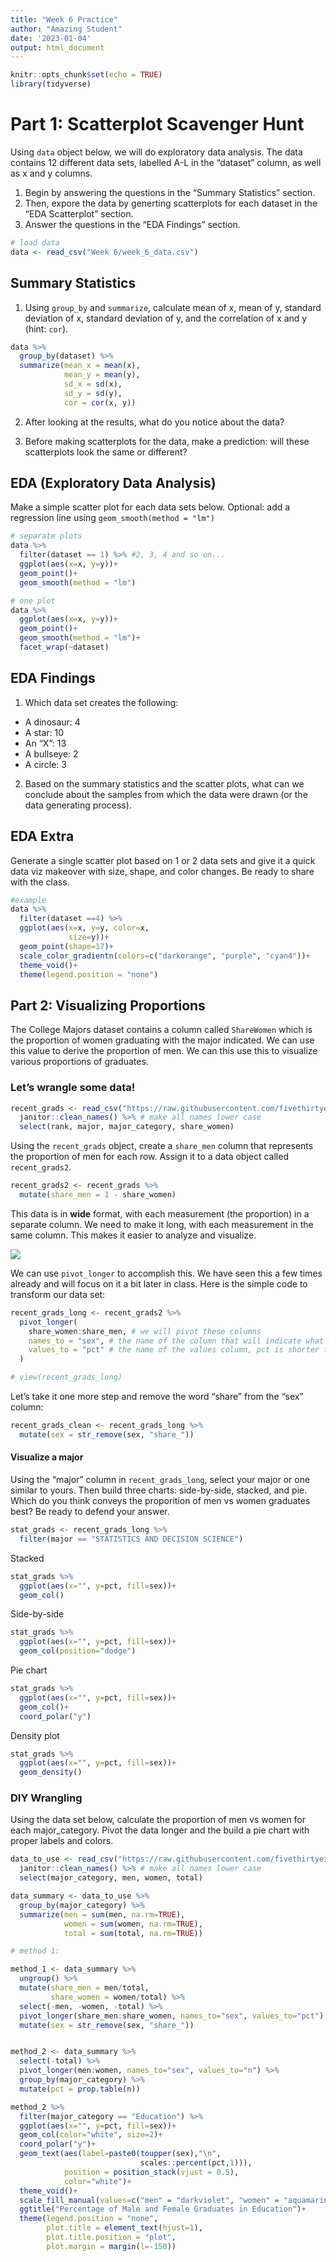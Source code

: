 ```yaml
---
title: "Week 6 Practice"
author: "Amazing Student"
date: '2023-01-04'
output: html_document
---
```


```r
knitr::opts_chunk$set(echo = TRUE)
library(tidyverse)


```

# Part 1: Scatterplot Scavenger Hunt

Using  `data` object below, we will do exploratory data analysis. The data contains 12 different data sets, labelled A-L in the "dataset" column, as well as x and y columns. 

1. Begin by answering the questions in the "Summary Statistics" section. 
2. Then, expore the data by generting scatterplots for each dataset in the "EDA Scatterplot" section.
3. Answer the questions in the "EDA Findings" section.

```r
# load data
data <- read_csv("Week 6/week_6_data.csv")
```

## Summary Statistics

1. Using `group_by` and `summarize`, calculate mean of x, mean of y, standard deviation of x, standard deviation of y, and the correlation of x and y (hint: `cor`). 

```r
data %>%
  group_by(dataset) %>%
  summarize(mean_x = mean(x),
            mean_y = mean(y),
            sd_x = sd(x),
            sd_y = sd(y),
            cor = cor(x, y))
```

2. After looking at the results, what do you notice about the data?

3. Before making scatterplots for the data, make a prediction: will these scatterplots look the same or different?

## EDA (Exploratory Data Analysis)

Make a simple scatter plot for each data sets below. Optional: add a regression line using `geom_smooth(method = "lm")`

```r
# separate plots
data %>%
  filter(dataset == 1) %>% #2, 3, 4 and so on...
  ggplot(aes(x=x, y=y))+
  geom_point()+
  geom_smooth(method = "lm")
```


```r
# one plot
data %>%
  ggplot(aes(x=x, y=y))+
  geom_point()+
  geom_smooth(method = "lm")+
  facet_wrap(~dataset)
```


## EDA Findings

1. Which data set creates the following:

- A dinosaur: 4
- A star: 10
- An "X": 13
- A bullseye: 2
- A circle: 3

2. Based on the summary statistics and the scatter plots, what can we conclude about the samples from which the data were drawn (or the data generating process).

## EDA Extra

Generate a single scatter plot based on 1 or 2 data sets and give it a quick data viz makeover with size, shape, and color changes. Be ready to share with the class.

```r
#example
data %>%
  filter(dataset ==4) %>% 
  ggplot(aes(x=x, y=y, color=x, 
             size=y))+
  geom_point(shape=17)+
  scale_color_gradientn(colors=c("darkorange", "purple", "cyan4"))+
  theme_void()+
  theme(legend.position = "none")
```



## Part 2: Visualizing Proportions

The College Majors dataset contains a column called `ShareWomen` which is the proportion of women graduating with the major indicated. We can use this value to derive the proportion of men. We can this use this to visualize various proportions of graduates.

### Let's wrangle some data!

```r
recent_grads <- read_csv("https://raw.githubusercontent.com/fivethirtyeight/data/master/college-majors/recent-grads.csv") %>%
  janitor::clean_names() %>% # make all names lower case
  select(rank, major, major_category, share_women)
```

Using the `recent_grads` object, create a `share_men` column that represents the proportion of men for each row. Assign it to a data object called `recent_grads2`.

```r
recent_grads2 <- recent_grads %>%
  mutate(share_men = 1 - share_women)
```


This data is in **wide** format, with each measurement (the proportion) in a separate column. We need to make it long, with each measurement in the same column. This makes it easier to analyze and visualize. 

![](https://www.statology.org/wp-content/uploads/2021/12/wideLong1-1.png)

We can use `pivot_longer` to accomplish this. We have seen this a few times already and will focus on it a bit later in class. Here is the simple code to transform our data set:

```r
recent_grads_long <- recent_grads2 %>%
  pivot_longer(
    share_women:share_men, # we will pivot these columns
    names_to = "sex", # the name of the column that will indicate what these numbers refer to
    values_to = "pct" # the name of the values column, pct is shorter than proporition!
  )

# view(recent_grads_long)
```

Let's take it one more step and remove the word "share" from the "sex" column:

```r
recent_grads_clean <- recent_grads_long %>%
  mutate(sex = str_remove(sex, "share_"))
```


#### Visualize a major

Using the "major" column in `recent_grads_long`, select your major or one similar to yours. Then build three charts: side-by-side, stacked, and pie. Which do you think conveys the proporition of men vs women graduates best? Be ready to defend your answer.


```r
stat_grads <- recent_grads_long %>%
  filter(major == "STATISTICS AND DECISION SCIENCE")
```


Stacked
```r
stat_grads %>%
  ggplot(aes(x="", y=pct, fill=sex))+
  geom_col()
```

Side-by-side

```r
stat_grads %>%
  ggplot(aes(x="", y=pct, fill=sex))+
  geom_col(position="dodge")
```

Pie chart
```r
stat_grads %>%
  ggplot(aes(x="", y=pct, fill=sex))+
  geom_col()+
  coord_polar("y")
```

Density plot

```r
stat_grads %>%
  ggplot(aes(x="", y=pct, fill=sex))+
  geom_density()
```

### DIY Wrangling

Using the data set below, calculate the proportion of men vs women for each major_category. Pivot the data longer and the build a pie chart with proper labels and colors.

```r
data_to_use <- read_csv("https://raw.githubusercontent.com/fivethirtyeight/data/master/college-majors/recent-grads.csv") %>%
  janitor::clean_names() %>% # make all names lower case
  select(major_category, men, women, total)
```

```r
data_summary <- data_to_use %>%
  group_by(major_category) %>%
  summarize(men = sum(men, na.rm=TRUE),
            women = sum(women, na.rm=TRUE),
            total = sum(total, na.rm=TRUE))

# method 1:

method_1 <- data_summary %>%
  ungroup() %>%
  mutate(share_men = men/total,
         share_women = women/total) %>%
  select(-men, -women, -total) %>%
  pivot_longer(share_men:share_women, names_to="sex", values_to="pct") %>%
  mutate(sex = str_remove(sex, "share_"))


method_2 <- data_summary %>%
  select(-total) %>%
  pivot_longer(men:women, names_to="sex", values_to="n") %>%
  group_by(major_category) %>%
  mutate(pct = prop.table(n))
```

```r
method_2 %>%
  filter(major_category == "Education") %>%
  ggplot(aes(x="", y=pct, fill=sex))+
  geom_col(color="white", size=2)+
  coord_polar("y")+
  geom_text(aes(label=paste0(toupper(sex),"\n",
                             scales::percent(pct,1))),
            position = position_stack(vjust = 0.5),
            color="white")+
  theme_void()+
  scale_fill_manual(values=c("men" = "darkviolet", "women" = "aquamarine4"))+
  ggtitle("Percentage of Male and Female Graduates in Education")+
  theme(legend.position = "none",
        plot.title = element_text(hjust=1),
        plot.title.position = "plot",
        plot.margin = margin(l=-150))
```

